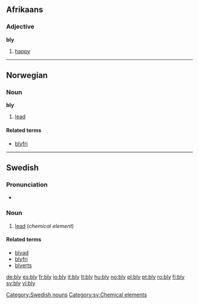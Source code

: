 ==Afrikaans==

===Adjective===
'''bly'''

# [[happy]]

----

==Norwegian==

===Noun===
'''bly'''

# [[lead]]

====Related terms====
* [[blyfri]]

----

==Swedish==

===Pronunciation===
* {{audio|Sv-bly.ogg|audio}}

===Noun===
{{sv-noun-unc-n|2=blyet}}
{{infl|sv|noun|g=n}}


# [[lead]] (''chemical element'')

====Related terms====
* [[blyad]]
* [[blyfri]]
* [[blyerts]]

[[Category:Swedish nouns]]
[[Category:sv:Chemical elements]]

[[de:bly]]
[[es:bly]]
[[fr:bly]]
[[io:bly]]
[[it:bly]]
[[lt:bly]]
[[hu:bly]]
[[no:bly]]
[[pl:bly]]
[[pt:bly]]
[[ro:bly]]
[[fi:bly]]
[[sv:bly]]
[[vi:bly]]